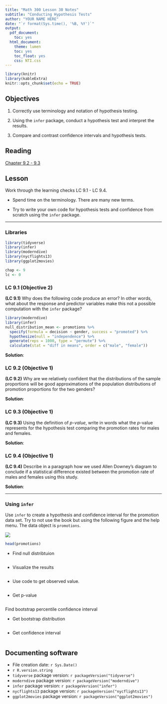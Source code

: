 ```yaml
---
title: "Math 300 Lesson 30 Notes"
subtitle: "Conducting Hypothesis Tests"
author: "YOUR NAME HERE"
date: "`r format(Sys.time(), '%B, %Y')`"
output:
  pdf_document:
    toc: yes
  html_document:
    theme: lumen
    toc: yes
    toc_float: yes
    css: NTI.css
---
```



```r
library(knitr)
library(kableExtra)
knitr::opts_chunk$set(echo = TRUE)
```

## Objectives

1. Correctly use terminology and notation of hypothesis testing.     

2.  Using the `infer` package, conduct a hypothesis test and interpret the results.

3. Compare and contrast confidence intervals and hypothesis tests.



## Reading 

[Chapter 9.2 - 9.3](https://moderndive.com/9-hypothesis-testing.html#understanding-ht)


## Lesson 

Work through the learning checks LC 9.1 - LC 9.4.

+ Spend time on the terminology. There are many new terms.

+ Try to write your own code for hypothesis tests and confidence from scratch using the `infer` package.  

***

### Libraries 

```r
library(tidyverse)
library(infer)
library(moderndive)
library(nycflights13)
library(ggplot2movies)
```


```r
chap <- 9
lc <- 0
```

### LC 9.1 (Objective 2)

**(LC 9.1)** Why does the following code produce an error? In other words, what about the response and predictor variables make this not a possible computation with the `infer` package?

```r
library(moderndive)
library(infer)
null_distribution_mean <- promotions %>%
  specify(formula = decision ~ gender, success = "promoted") %>% 
  hypothesize(null = "independence") %>% 
  generate(reps = 1000, type = "permute") %>% 
  calculate(stat = "diff in means", order = c("male", "female"))
```

**Solution**: 

### LC 9.2 (Objective 1)

**(LC 9.2)** Why are we relatively confident that the distributions of the sample proportions will be good approximations of the population distributions of promotion proportions for the two genders?

**Solution**:  



### LC 9.3 (Objective 1)

**(LC 9.3)** Using the definition of _p-value_, write in words what the $p$-value represents for the hypothesis test comparing the promotion rates for males and females.

**Solution**:  



### LC 9.4 (Objective 1)

**(LC 9.4)** Describe in a paragraph how we used Allen Downey's diagram to conclude if a statistical difference existed between the promotion rate of males and females using this study.

**Solution**:  

 

***

### Using `infer`

Use `infer` to create a hypothesis and confidence interval for the promotion data set. Try to not use the book but using the following figure and the help menu. The data object is `promotions`.

![](ht.png)

```r
head(promotions)
```

- Find null distribtuion

```r

```

- Visualize the results

```r

```

- Use code to get observed value.

```r

```


- Get p-value

```r

```

Find bootstrap percentile confidence interval

- Get bootstrap distribution

```r

```

- Get confidence interval

```r

```


## Documenting software 

  * File creation date: `r Sys.Date()`
  * `r R.version.string`
  * `tidyverse` package version: `r packageVersion("tidyverse")`
  * `moderndive` package version: `r packageVersion("moderndive")`
  * `infer` package version: `r packageVersion("infer")`
  * `nycflights13` package version: `r packageVersion("nycflights13")`
  * `ggplot2movies` package version: `r packageVersion("ggplot2movies")`

